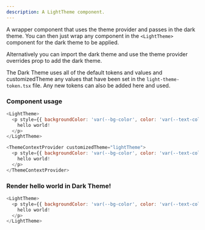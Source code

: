 ```yaml
---
description: A LightTheme component.
---
```



A wrapper component that uses the theme provider and passes in the dark theme. You can then just wrap any component in the `<LightTheme>` component for the dark theme to be applied.

Alternatively you can import the dark theme and use the theme provider overrides prop to add the dark theme.

The Dark Theme uses all of the default tokens and values and customizedTheme any values that have been set in the `light-theme-token.tsx` file. Any new tokens can also be added here and used.

### Component usage

```js
<LightTheme>
  <p style={{ backgroundColor: 'var(--bg-color', color: 'var(--text-color)' }}>
    hello world!
  </p>
</LightTheme>
```

```js
<ThemeContextProvider customizedTheme="lightTheme">
  <p style={{ backgroundColor: 'var(--bg-color', color: 'var(--text-color)' }}>
    hello world!
  </p>
</ThemeContextProvider>
```

### Render hello world in Dark Theme!

```js live
<LightTheme>
  <p style={{ backgroundColor: 'var(--bg-color', color: 'var(--text-color)' }}>
    hello world!
  </p>
</LightTheme>
```
